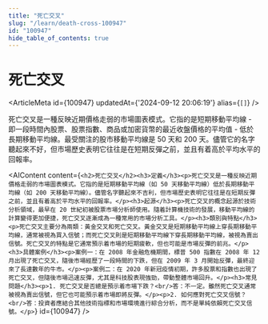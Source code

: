 ```yaml
---
title: "死亡交叉"
slug: "/learn/death-cross-100947"
id: "100947"
hide_table_of_contents: true
---
```



# 死亡交叉

<ArticleMeta id={100947} updatedAt={'2024-09-12 20:06:19'} alias={`[]`} />
<div className='border-solid border-b border-t-0 my-4 border-[var(--ifm-color-gray-300)]' />

死亡交叉是一種反映近期價格走弱的市場圖表模式。它指的是短期移動平均線 - 即一段時間內股票、股票指數、商品或加密貨幣的最近收盤價格的平均值 - 低於長期移動平均線。最受關注的股市移動平均線是 50 天和 200 天。儘管它的名字聽起來不好，但市場歷史表明它往往是在短期反彈之前，並且有着高於平均水平的回報率。

<AIContent content={`<h2>死亡交叉</h2><h3>定義</h3><p>死亡交叉是一種反映近期價格走弱的市場圖表模式。它指的是短期移動平均線（如 50 天移動平均線）低於長期移動平均線（如 200 天移動平均線）。儘管名字聽起來不吉利，但市場歷史表明它往往是在短期反彈之前，並且有着高於平均水平的回報率。</p><h3>起源</h3><p>死亡交叉的概念起源於技術分析領域，最早在 20 世紀初被股票市場分析師使用。隨着計算機技術的發展，移動平均線的計算變得更加便捷，死亡交叉逐漸成為一種常用的市場分析工具。</p><h3>類別與特點</h3><p>死亡交叉主要分為兩類：黃金交叉和死亡交叉。黃金交叉是短期移動平均線上穿長期移動平均線，通常被視為買入信號；而死亡交叉則是短期移動平均線下穿長期移動平均線，被視為賣出信號。死亡交叉的特點是它通常預示着市場的短期疲軟，但也可能是市場反彈的前兆。</p><h3>具體案例</h3><p>案例一：在 2008 年金融危機期間，標普 500 指數在 2008 年 12 月出現了死亡交叉，隨後市場經歷了一段時間的下跌，但在 2009 年 3 月開始反彈，最終迎來了長達數年的牛市。</p><p>案例二：在 2020 年新冠疫情初期，許多股票和指數也出現了死亡交叉，但隨後市場迅速反彈，尤其是科技股表現強勁，帶動整體市場回升。</p><h3>常見問題</h3><p>1. 死亡交叉是否總是預示着市場下跌？<br/>答：不一定。雖然死亡交叉通常被視為賣出信號，但它也可能預示着市場即將反彈。</p><p>2. 如何應對死亡交叉信號？<br/>答：投資者應結合其他技術指標和市場環境進行綜合分析，而不是單純依賴死亡交叉信號。</p>`} id={100947} />
